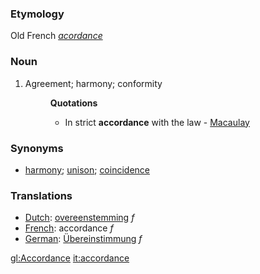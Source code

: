 ===Etymology===
Old French ''[[acordance]]''
===Noun===
#Agreement; harmony; conformity
#:'''Quotations'''
#:*In strict '''accordance''' with the law - [[Macaulay]]
===Synonyms===
*[[harmony]]; [[unison]]; [[coincidence]]
=== Translations ===
*[[Dutch]]: [[overeenstemming]] ''f''
*[[French]]: accordance ''f''
*[[German]]: [[Übereinstimmung]] ''f''

[[gl:Accordance]]
[[it:accordance]]